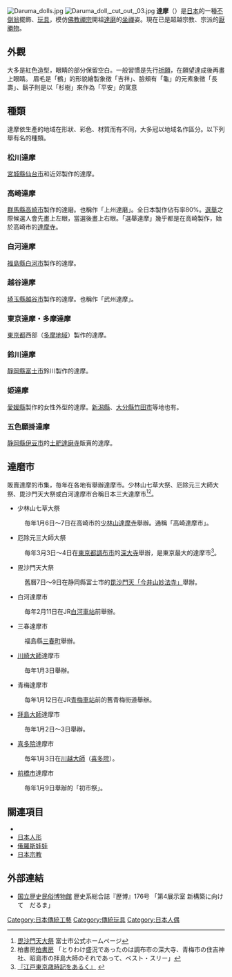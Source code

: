 [[File:Daruma_dolls.jpg|thumb]]
[[File:Daruma_doll,_cut_out,_03.jpg|thumb]]
'''達摩'''（{{lang-ja|'''だるま'''}}）是[[日本|日本]]的一種[[不倒翁|不倒翁]]擺飾、[[玩具|玩具]]，模仿[[佛教|佛教]][[禪宗|禪宗]]開祖[[菩提達摩|達磨]]的[[坐禪|坐禪]]姿。現在已是超越宗教、宗派的[[厭勝物|厭勝物]]。

==外觀==
大多是紅色造型，眼睛的部分保留空白。一般習慣是先行[[祈願|祈願]]，在願望達成後再畫上眼睛。
眉毛是「鶴」的形貌繪製象徵「吉祥」、臉頰有「龜」的元素象徵「長壽」、鬍子則是以「杉樹」來作為「平安」的寓意 

== 種類 ==
達摩依生產的地域在形狀、彩色、材質而有不同，大多冠以地域名作區分。以下列舉有名的種類。

=== 松川達摩 ===
[[宮城縣|宮城縣]][[仙台市|仙台市]]和近郊製作的達摩。

=== 高崎達摩 ===
[[群馬縣|群馬縣]][[高崎市|高崎市]]製作的達磨。也稱作「上州達磨」。全日本製作佔有率80%。[[選舉|選舉]]之際候選人會先畫上左眼，當選後畫上右眼。「選舉達摩」幾乎都是在高崎製作，始於高崎市的[[達磨寺_(高崎市)|達摩寺]]。

=== 白河達摩 ===
[[福島縣|福島縣]][[白河市|白河市]]製作的達摩。

=== 越谷達摩 ===
[[埼玉縣|埼玉縣]][[越谷市|越谷市]]製作的達摩。也稱作「武州達摩」。

=== 東京達摩・多摩達摩 ===
[[東京都|東京都]]西部（[[多摩地域|多摩地域]]）製作的達摩。

=== 鈴川達摩 ===
[[靜岡縣|靜岡縣]][[富士市|富士市]]鈴川製作的達摩。

=== 姫達摩 ===
[[愛媛縣|愛媛縣]]製作的女性外型的達摩。[[新潟縣|新潟縣]]、[[大分縣|大分縣]][[竹田市|竹田市]]等地也有。

=== 五色願掛達摩 ===
[[静岡縣|静岡縣]][[伊豆市|伊豆市]]的[[達磨寺_(伊豆市)|土肥達磨寺]]販賣的達摩。

== 達磨市 ==
販賣達摩的市集，毎年在各地有舉辦達摩市。少林山七草大祭、厄除元三大師大祭、毘沙門天大祭或白河達摩市合稱日本三大達摩市<ref>[http://www.city.fuji.shizuoka.jp/hp/page000010600/hpg000010520.htm 毘沙門天大祭] {{webarchive|url=https://web.archive.org/web/20140805234534/http://www.city.fuji.shizuoka.jp/hp/page000010600/hpg000010520.htm |date=2014-08-05 }} 富士市公式ホームページ</ref><ref>柏書房[http://www.kashiwashobo.co.jp/new_web/column/rensai/r03-40.html 柏書房] {{webarchive|url=https://web.archive.org/web/20160304220146/http://www.kashiwashobo.co.jp/new_web/column/rensai/r03-40.html |date=2016-03-04 }}「とりわけ盛況であったのは調布市の深大寺、青梅市の住吉神社、昭島市の拝島大師のそれであって、ベスト・スリー」</ref>。
* 少林山七草大祭
: 毎年1月6日～7日在高崎市的[[達磨寺_(高崎市)|少林山達摩寺]]舉辦。通稱「高崎達摩市」。
* 厄除元三大師大祭
: 毎年3月3日～4日在[[東京都|東京都]][[調布市|調布市]]的[[深大寺|深大寺]]舉辦，是東京最大的達摩市<ref>[http://www.kashiwashobo.co.jp/new_web/column/rensai/r03-40.html 『江戸東京歳時記をあるく』] {{webarchive|url=https://web.archive.org/web/20160304220146/http://www.kashiwashobo.co.jp/new_web/column/rensai/r03-40.html |date=2016-03-04 }}</ref>。
* 毘沙門天大祭
: 舊曆7日～9日在静岡縣富士市的[[妙法寺_(富士市)|毘沙門天「今井山妙法寺」]]舉辦。
* 白河達摩市
: 毎年2月11日在JR[[白河車站|白河車站]]前舉辦。
* 三春達摩市
: 福島縣[[三春町|三春町]]舉辦。
* [[川崎大師|川崎大師]]達摩市
: 毎年1月3日舉辦。
* 青梅達摩市
: 毎年1月12日在JR[[青梅車站|青梅車站]]前的舊青梅街道舉辦。
* [[拜島大師|拜島大師]]達摩市
: 毎年1月2日～3日舉辦。
* [[喜多院|喜多院]]達摩市
: 毎年1月3日在[[川越大師|川越大師]]（[[喜多院|喜多院]]）。
* [[前橋市|前橋市]]達摩市
: 毎年1月9日舉辦的「初市祭」。

== 關連項目 ==
* {{link-en|伝統工芸|Japanese craft}}
* [[日本人形|日本人形]]
* [[俄罗斯套娃|俄羅斯娃娃]]
* [[日本宗教|日本宗教]]

== 外部連結 ==
{{Commons+cat|Daruma}}
* [https://web.archive.org/web/20132217024200/http://www.rekihaku.ac.jp/publication/rekihaku/176witness.html 国立歴史民俗博物館] 歴史系総合誌『歴博』176号 「第4展示室 新構築に向けて　だるま」

{{Authority control}}
[[Category:日本傳統工藝|Category:日本傳統工藝]]
[[Category:傳統玩具|Category:傳統玩具]]
[[Category:日本人偶|Category:日本人偶]]